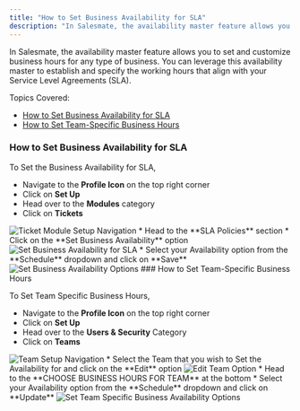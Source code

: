 ```yaml
---
title: "How to Set Business Availability for SLA"
description: "In Salesmate, the availability master feature allows you to set and customize business hours for any type of business. You can leverage this availabil..."
---
```


In Salesmate, the availability master feature allows you to set and customize business hours for any type of business. You can leverage this availability master to establish and specify the working hours that align with your Service Level Agreements (SLA).

Topics Covered:

*   [How to Set Business Availability for SLA](https://support.salesmate.io/hc/en-us/articles/26718228795545-How-to-Set-Business-Availability-for-SLA#h_01HJ80MA2AW9F556VQE580QM4H)
*   [How to Set Team-Specific Business Hours](https://support.salesmate.io/hc/en-us/articles/26718228795545-How-to-Set-Business-Availability-for-SLA#h_01HJ80T40B2FC1RBBDGF2C7TWY)

### How to Set Business Availability for SLA

To Set the Business Availability for SLA,

*   Navigate to the **Profile Icon** on the top right corner
*   Click on **Set Up**
*   Head over to the **Modules** category
*   Click on **Tickets**

<img src="https://support.salesmate.io/hc/article_attachments/26718421051289" alt="Ticket Module Setup Navigation" />
*   Head to the **SLA Policies** section
*   Click on the **Set Business Availability** option

<img src="https://support.salesmate.io/hc/article_attachments/26718533365273" alt="Set Business Availability for SLA" />
*   Select your Availability option from the **Schedule** dropdown and click on **Save**

<img src="https://support.salesmate.io/hc/article_attachments/26719018326169" alt="Set Business Availability Options" />
### How to Set Team-Specific Business Hours

To Set Team Specific Business Hours,

*   Navigate to the **Profile Icon** on the top right corner
*   Click on **Set Up**
*   Head over to the **Users & Security** Category
*   Click on **Teams**

<img src="https://support.salesmate.io/hc/article_attachments/26719803417369" alt="Team Setup Navigation" />
*   Select the Team that you wish to Set the Availability for and click on the **Edit** option

<img src="https://support.salesmate.io/hc/article_attachments/26719787660697" alt="Edit Team Option" />
*   Head to the **CHOOSE BUSINESS HOURS FOR TEAM** at the bottom
*   Select your Availability option from the **Schedule** dropdown and click on **Update**

<img src="https://support.salesmate.io/hc/article_attachments/26719803462809" alt="Set Team Specific Business Availability Options" />